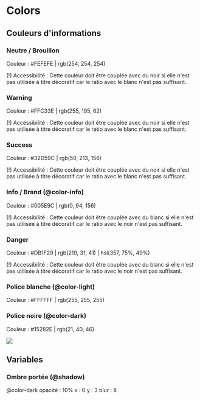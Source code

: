 
<Meta title="Style/Colors" />

# Colors

## Couleurs d'informations

### Neutre / Brouillon

Couleur : #FEFEFE | rgb(254, 254, 254)

(!) Accessibilité : Cette couleur doit être couplée avec du noir si elle n'est pas utilisée à titre décoratif car le ratio avec le blanc n'est pas suffisant.

### Warning

Couleur : #FFC33E | rgb(255, 195, 62)

(!) Accessibilité : Cette couleur doit être couplée avec du noir si elle n'est pas utilisée à titre décoratif car le ratio avec le blanc n'est pas suffisant.

### Success

Couleur : #32D59C | rgb(50, 213, 156)

(!) Accessibilité : Cette couleur doit être couplée avec du noir si elle n'est pas utilisée à titre décoratif car le ratio avec le blanc n'est pas suffisant.

### Info / Brand (@color-info)

Couleur : #005E9C | rgb(0, 94, 156)

(!) Accessibilité : Cette couleur doit être couplée avec du blanc si elle n'est pas utilisée à titre décoratif car le ratio avec le noir n'est pas suffisant.

### Danger

Couleur : #DB1F29 | rgb(219, 31, 41) | hsl(357, 75%, 49%)

(!) Accessibilité : Cette couleur doit être couplée avec du blanc si elle n'est pas utilisée à titre décoratif car le ratio avec le noir n'est pas suffisant.

### Police blanche (@color-light)

Couleur : #FFFFFF | rgb(255, 255, 255)

### Police noire (@color-dark)

Couleur : #15282E | rgb(21, 40, 46)

![](./img/style/colors/info-colors.png)

## Variables

### Ombre portée (@shadow)

@color-dark
opacité : 10%
x : 0
y : 3
blur : 8
